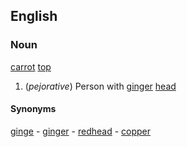 ==English==

===Noun===
[[carrot]] [[top]]
# (''pejorative'') Person with [[ginger]] [[head]]
====Synonyms====
[[ginge]] - [[ginger]] - [[redhead]] - [[copper]]